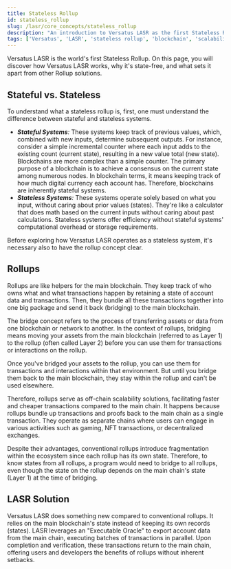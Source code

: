 ```yaml
---
title: Stateless Rollup
id: stateless_rollup
slug: /lasr/core_concepts/stateless_rollup
description: "An introduction to Versatus LASR as the first Stateless Rollup, explaining the concepts of stateful vs. stateless systems, rollups, and how LASR operates."
tags: ['Versatus', 'LASR', 'stateless rollup', 'blockchain', 'scalability', 'stateful', 'stateless', 'rollups']
---
```


Versatus LASR is the world's first Stateless Rollup. On this page, you will discover how Versatus LASR works, why it's state-free, and what sets it apart from other Rollup solutions.

## Stateful vs. Stateless

To understand what a stateless rollup is, first, one must understand the difference between stateful and stateless systems.

- ***Stateful Systems**:* These systems keep track of previous values, which, combined with new inputs, determine subsequent outputs. For instance, consider a simple incremental counter where each input adds to the existing count (current state), resulting in a new value total (new state).  Blockchains are more complex than a simple counter. The primary purpose of a blockchain is to achieve a consensus on the current state among numerous nodes. In blockchain terms, it means keeping track of how much digital currency each account has. Therefore, blockchains are inherently stateful systems.
- ***Stateless Systems**:* These systems operate solely based on what you input, without caring about prior values (states). They're like a calculator that does math based on the current inputs without caring about past calculations. Stateless systems offer efficiency without stateful systems' computational overhead or storage requirements.

Before exploring how Versatus LASR operates as a stateless system, it's necessary also to have the rollup concept clear.

## Rollups

Rollups are like helpers for the main blockchain. They keep track of who owns what and what transactions happen by retaining a state of account data and transactions. Then, they bundle all these transactions together into one big package and send it back (bridging) to the main blockchain.

The bridge concept refers to the process of transferring assets or data from one blockchain or network to another. In the context of rollups, bridging means moving your assets from the main blockchain (referred to as Layer 1) to the rollup (often called Layer 2) before you can use them for transactions or interactions on the rollup.

Once you've bridged your assets to the rollup, you can use them for transactions and interactions within that environment. But until you bridge them back to the main blockchain, they stay within the rollup and can't be used elsewhere.

Therefore, rollups serve as off-chain scalability solutions, facilitating faster and cheaper transactions compared to the main chain. It happens because rollups bundle up transactions and proofs back to the main chain as a single transaction. They operate as separate chains where users can engage in various activities such as gaming, NFT transactions, or decentralized exchanges. 

Despite their advantages, conventional rollups introduce fragmentation within the ecosystem since each rollup has its own state. Therefore, to know states from all rollups, a program would need to bridge to all rollups, even though the state on the rollup depends on the main chain's state (Layer 1) at the time of bridging.

## LASR Solution

Versatus LASR does something new compared to conventional rollups. It relies on the main blockchain's state instead of keeping its own records (states). LASR leverages an "Executable Oracle" to export account data from the main chain, executing batches of transactions in parallel. Upon completion and verification, these transactions return to the main chain, offering users and developers the benefits of rollups without inherent setbacks.